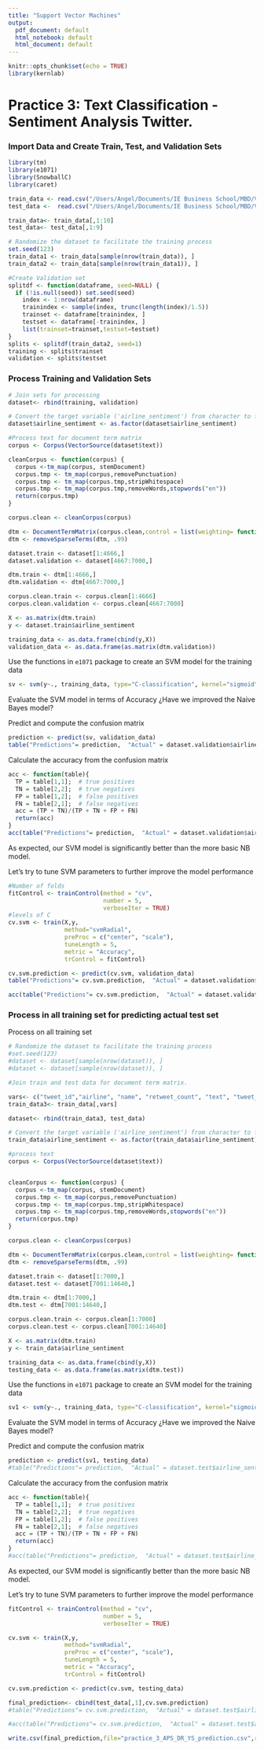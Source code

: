 ```yaml
---
title: "Support Vector Machines"
output:
  pdf_document: default
  html_notebook: default
  html_document: default
---
```


```r
knitr::opts_chunk$set(echo = TRUE)
library(kernlab)
```

# Practice 3: Text Classification - Sentiment Analysis Twitter. 

### Import Data and Create Train, Test, and Validation Sets
```r
library(tm)
library(e1071)
library(SnowballC)
library(caret)

train_data <- read.csv("/Users/Angel/Documents/IE Business School/MBD/Virtual Machine Shared Folder/ML II/practice_3/training.csv", stringsAsFactors = FALSE)
test_data <-  read.csv("/Users/Angel/Documents/IE Business School/MBD/Virtual Machine Shared Folder/ML II/practice_3/test.csv", stringsAsFactors = FALSE)

train_data<- train_data[,1:10]
test_data<- test_data[,1:9]

# Randomize the dataset to facilitate the training process
set.seed(123)
train_data1 <- train_data[sample(nrow(train_data)), ]
train_data2 <- train_data[sample(nrow(train_data1)), ]

#Create Validation set
splitdf <- function(dataframe, seed=NULL) {
  if (!is.null(seed)) set.seed(seed)
 	index <- 1:nrow(dataframe)
 	trainindex <- sample(index, trunc(length(index)/1.5))
 	trainset <- dataframe[trainindex, ]
 	testset <- dataframe[-trainindex, ]
 	list(trainset=trainset,testset=testset)
}
splits <- splitdf(train_data2, seed=1)
training <- splits$trainset
validation <- splits$testset

```

### Process Training and Validation Sets
```r

# Join sets for processing
dataset<- rbind(training, validation)

# Convert the target variable ('airline_sentiment') from character to factor.
dataset$airline_sentiment <- as.factor(dataset$airline_sentiment)

#Process text for document term matrix
corpus <- Corpus(VectorSource(dataset$text))

cleanCorpus <- function(corpus) {
  corpus <-tm_map(corpus, stemDocument)
  corpus.tmp <- tm_map(corpus,removePunctuation)
  corpus.tmp <- tm_map(corpus.tmp,stripWhitespace)
  corpus.tmp <- tm_map(corpus.tmp,removeWords,stopwords("en"))
  return(corpus.tmp)
}

corpus.clean <- cleanCorpus(corpus)

dtm <- DocumentTermMatrix(corpus.clean,control = list(weighting= function(x) weightBin(x)))
dtm <- removeSparseTerms(dtm, .99)

dataset.train <- dataset[1:4666,]
dataset.validation <- dataset[4667:7000,]

dtm.train <- dtm[1:4666,]
dtm.validation <- dtm[4667:7000,]

corpus.clean.train <- corpus.clean[1:4666]
corpus.clean.validation <- corpus.clean[4667:7000]

X <- as.matrix(dtm.train)
y <- dataset.train$airline_sentiment

training_data <- as.data.frame(cbind(y,X))
validation_data <- as.data.frame(as.matrix(dtm.validation))
```

Use the functions in `e1071` package to create an SVM model for the training data
```r
sv <- svm(y~., training_data, type="C-classification", kernel="sigmoid", cost=1)
```

Evaluate the SVM model in terms of Accuracy
¿Have we improved the Naive Bayes model?

Predict and compute the confusion matrix
```r
prediction <- predict(sv, validation_data)
table("Predictions"= prediction,  "Actual" = dataset.validation$airline_sentiment )

```

Calculate the accuracy from the confusion matrix
```r
acc <- function(table){
  TP = table[1,1];  # true positives
  TN = table[2,2];  # true negatives
  FP = table[1,2];  # false positives
  FN = table[2,1];  # false negatives
  acc = (TP + TN)/(TP + TN + FP + FN)
  return(acc)
}
acc(table("Predictions"= prediction,  "Actual" = dataset.validation$airline_sentiment ))
```
As expected, our SVM model is significantly better than the more basic NB model.


Let's try to tune SVM parameters to further improve the model performance
```r
#Number of folds
fitControl <- trainControl(method = "cv",
                           number = 5,
                           verboseIter = TRUE)
#levels of C
cv.svm <- train(X,y,
                method="svmRadial",
                preProc = c("center", "scale"),
                tuneLength = 5,
                metric = "Accuracy",
                trControl = fitControl)

```


```r
cv.svm.prediction <- predict(cv.svm, validation_data)
table("Predictions"= cv.svm.prediction,  "Actual" = dataset.validation$airline_sentiment )
```


```r
acc(table("Predictions"= cv.svm.prediction,  "Actual" = dataset.validation$airline_sentiment ))
```

### Process in all training set for predicting actual test set

Process on all training set
```r
# Randomize the dataset to facilitate the training process
#set.seed(123)
#dataset <- dataset[sample(nrow(dataset)), ]
#dataset <- dataset[sample(nrow(dataset)), ]

#Join train and test data for document term matrix.

vars<- c("tweet_id","airline", "name", "retweet_count", "text", "tweet_coord", "tweet_created", "tweet_location", "user_timezone" )
train_data3<- train_data[,vars]

dataset<- rbind(train_data3, test_data)

# Convert the target variable ('airline_sentiment') from character to factor.
train_data$airline_sentiment <- as.factor(train_data$airline_sentiment)

#process text
corpus <- Corpus(VectorSource(dataset$text))


cleanCorpus <- function(corpus) {
  corpus <-tm_map(corpus, stemDocument)
  corpus.tmp <- tm_map(corpus,removePunctuation)
  corpus.tmp <- tm_map(corpus.tmp,stripWhitespace)
  corpus.tmp <- tm_map(corpus.tmp,removeWords,stopwords("en"))
  return(corpus.tmp)
}

corpus.clean <- cleanCorpus(corpus)

dtm <- DocumentTermMatrix(corpus.clean,control = list(weighting= function(x) weightBin(x)))
dtm <- removeSparseTerms(dtm, .99)

dataset.train <- dataset[1:7000,]
dataset.test <- dataset[7001:14640,]

dtm.train <- dtm[1:7000,]
dtm.test <- dtm[7001:14640,]

corpus.clean.train <- corpus.clean[1:7000]
corpus.clean.test <- corpus.clean[7001:14640]

X <- as.matrix(dtm.train)
y <- train_data$airline_sentiment

training_data <- as.data.frame(cbind(y,X))
testing_data <- as.data.frame(as.matrix(dtm.test))
```

Use the functions in `e1071` package to create an SVM model for the training data
```r
sv1 <- svm(y~., training_data, type="C-classification", kernel="sigmoid", cost=1)
```

Evaluate the SVM model in terms of Accuracy
¿Have we improved the Naive Bayes model?

Predict and compute the confusion matrix
```r
prediction <- predict(sv1, testing_data)
#table("Predictions"= prediction,  "Actual" = dataset.test$airline_sentiment )

```

Calculate the accuracy from the confusion matrix
```r
acc <- function(table){
  TP = table[1,1];  # true positives
  TN = table[2,2];  # true negatives
  FP = table[1,2];  # false positives
  FN = table[2,1];  # false negatives
  acc = (TP + TN)/(TP + TN + FP + FN)
  return(acc)
}
#acc(table("Predictions"= prediction,  "Actual" = dataset.test$airline_sentiment ))
```
As expected, our SVM model is significantly better than the more basic NB model.


Let's try to tune SVM parameters to further improve the model performance
```r
fitControl <- trainControl(method = "cv",
                           number = 5,
                           verboseIter = TRUE)

cv.svm <- train(X,y,
                method="svmRadial",
                preProc = c("center", "scale"),
                tuneLength = 5,
                metric = "Accuracy",
                trControl = fitControl)

```

```r
cv.svm.prediction <- predict(cv.svm, testing_data)

final_prediction<- cbind(test_data[,1],cv.svm.prediction)
#table("Predictions"= cv.svm.prediction,  "Actual" = dataset.test$airline_sentiment )
```

```r
#acc(table("Predictions"= cv.svm.prediction,  "Actual" = dataset.test$airline_sentiment ))
```

```r
write.csv(final_prediction,file="practice_3_APS_DR_YS_prediction.csv",row.names=F)
```



